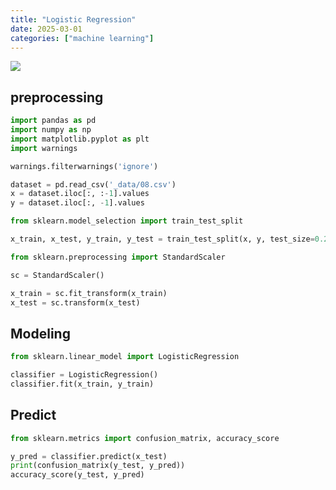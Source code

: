 ```yaml
---
title: "Logistic Regression"
date: 2025-03-01
categories: ["machine learning"]
---
```


![](/img/stat-thumb.jpg){.post-thumbnail}

## preprocessing

```python
import pandas as pd
import numpy as np
import matplotlib.pyplot as plt
import warnings

warnings.filterwarnings('ignore')

dataset = pd.read_csv('_data/08.csv')
x = dataset.iloc[:, :-1].values
y = dataset.iloc[:, -1].values
```

```python
from sklearn.model_selection import train_test_split

x_train, x_test, y_train, y_test = train_test_split(x, y, test_size=0.25)
```

```python
from sklearn.preprocessing import StandardScaler

sc = StandardScaler()

x_train = sc.fit_transform(x_train)
x_test = sc.transform(x_test)
```

## Modeling

```python
from sklearn.linear_model import LogisticRegression

classifier = LogisticRegression()
classifier.fit(x_train, y_train)
```

## Predict

```python
from sklearn.metrics import confusion_matrix, accuracy_score

y_pred = classifier.predict(x_test)
print(confusion_matrix(y_test, y_pred))
accuracy_score(y_test, y_pred)
```
